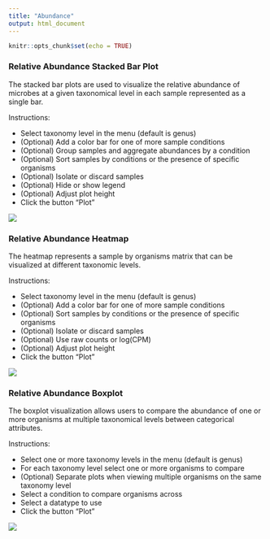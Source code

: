 ```yaml
---
title: "Abundance"
output: html_document
---
```


```r
knitr::opts_chunk$set(echo = TRUE)
```

### Relative Abundance Stacked Bar Plot

The stacked bar plots are used to visualize the relative abundance of microbes at a given taxonomical level in each sample represented as a single bar.

Instructions:

* Select taxonomy level in the menu (default is genus)
* (Optional) Add a color bar for one of more sample conditions
* (Optional) Group samples and aggregate abundances by a condition
* (Optional) Sort samples by conditions or the presence of specific organisms
* (Optional) Isolate or discard samples
* (Optional) Hide or show legend
* (Optional) Adjust plot height
* Click the button "Plot"

![](https://github.com/compbiomed/materials/blob/master/animalcules/fig_047.png?raw=true)

### Relative Abundance Heatmap

The heatmap represents a sample by organisms matrix that can be visualized at different taxonomic levels.

Instructions:

* Select taxonomy level in the menu (default is genus)
* (Optional) Add a color bar for one of more sample conditions
* (Optional) Sort samples by conditions or the presence of specific organisms
* (Optional) Isolate or discard samples
* (Optional) Use raw counts or log(CPM)
* (Optional) Adjust plot height
* Click the button "Plot"

![](https://github.com/compbiomed/materials/blob/master/animalcules/fig_048.png?raw=true)

### Relative Abundance Boxplot

The boxplot visualization allows users to compare the abundance of one or more organisms at multiple taxonomical levels between categorical attributes.

Instructions:

* Select one or more taxonomy levels in the menu (default is genus)
* For each taxonomy level select one or more organisms to compare
* (Optional) Separate plots when viewing multiple organisms on the same taxonomy level
* Select a condition to compare organisms across
* Select a datatype to use
* Click the button "Plot"

![](https://github.com/compbiomed/materials/blob/master/animalcules/fig_049.png?raw=true)
